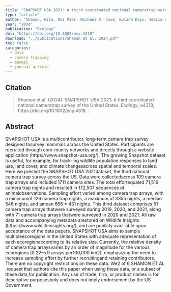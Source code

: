 ```yaml
---
title: "SNAPSHOT USA 2021: A third coordinated national cameratrap survey of the United States"
type: "article"
author: "Shamon, Hila, Roi Maor, Michael V. Cove, Roland Kays, Jessie Adley, Peter D. Alexander, David N. Allen,et al."
year: "2024"
publication: "Ecology"
doi: "https://doi.org/10.1002/ecy.4318"
download: "../publications/Shamon et al. 2024.pdf"
toc: false
categories:
  - data
  - camera trapping
  - mammal
  - journal article
---
```


## Citation 

> Shamon et al. (2024). SNAPSHOT USA 2021: A third coordinated national cameratrap survey of the United States. *Ecology*, e4318, https://doi.org/10.1002/ecy.4318.
.

## Abstract

SNAPSHOT USA is a multicontributor, long-term camera trap survey designed tosurvey mammals across the United States. Participants are recruited through com-munity networks and directly through a website application (https://www.snapshot-usa.org/). The growing Snapshot dataset is useful, for example, for track-ing wildlife population responses to land use, land cover, and climate changesacross spatial and temporal scales. Here we present the SNAPSHOT USA 2021dataset, the third national camera trap survey across the US. Data were collectedacross 109 camera trap arrays and included 1711 camera sites. The total effortequaled 71,519 camera trap nights and resulted in 172,507 sequences of animalobservations. Sampling effort varied among camera trap arrays, with a minimumof 126 camera trap nights, a maximum of 3355 nights, a median 546 nights, and amean 656 ± 431 nights. This third dataset comprises 51 camera trap arrays thatwere surveyed during 2019, 2020, and 2021, along with 71 camera trap arrays thatwere surveyed in 2020 and 2021. All raw data and accompanying metadata arestored on Wildlife Insights (https://www.wildlifeinsights.org/), and are publicly avail-able upon acceptance of the data papers. SNAPSHOT USA aims to sample multipleecoregions in the United States with adequate representation of each ecoregionaccording to its relative size. Currently, the relative density of camera trap arraysvaries by an order of magnitude for the various ecoregions (0.22–5.9 arrays per100,000 km2), emphasizing the need to increase sampling effort by further recruitingand retaining contributors. There are no copyright restrictions on these data. We2 of 6 SHAMON ET AL .request that authors cite this paper when using these data, or a subset of these data,for publication. Any use of trade, firm, or product names is for descriptive purposesonly and does not imply endorsement by the US Government.